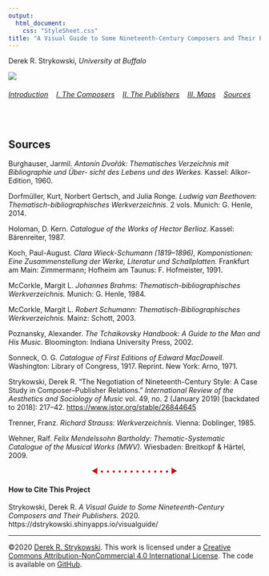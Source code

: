 ```yaml
---
output:
  html_document:
    css: "StyleSheet.css"
title: "A Visual Guide to Some Nineteenth-Century Composers and Their Publishers"
---
```


Derek R. Strykowski, _University at Buffalo_

![](Cover.png)

###### [Introduction](index.rmd)&nbsp;&nbsp;&nbsp;  [I.&nbsp;The&nbsp;Composers](2Composers.rmd)&nbsp;&nbsp;&nbsp;  [II.&nbsp;The&nbsp;Publishers](3Publishers.rmd)&nbsp;&nbsp;&nbsp; [III.&nbsp;Maps](4Maps.rmd)&nbsp;&nbsp;&nbsp; [Sources](5Sources.rmd)&nbsp;&nbsp;&nbsp;  

&nbsp;   

## Sources
Burghauser, Jarmil. _Antonín Dvořák: Thematisches Verzeichnis mit Bibliographie und Über- sicht des Lebens und des Werkes._ Kassel: Alkor-Edition, 1960.

Dorfmüller, Kurt, Norbert Gertsch, and Julia Ronge. _Ludwig van Beethoven: Thematisch-bibliographisches Werkverzeichnis._ 2 vols. Munich: G. Henle, 2014.

Holoman, D. Kern. _Catalogue of the Works of Hector Berlioz._ Kassel: Bärenreiter, 1987.

Koch, Paul-August. _Clara Wieck-Schumann (1819–1896), Komponistionen: Eine Zusammenstellung der Werke, Literatur und Schallplatten._ Frankfurt am Main: Zimmermann; Hofheim am Taunus: F. Hofmeister, 1991.

McCorkle, Margit L. _Johannes Brahms: Thematisch-bibliographisches Werkverzeichnis._ Munich: G. Henle, 1984.

McCorkle, Margit L. _Robert Schumann: Thematisch-Bibliographisches Werkverzeichnis._ Mainz: Schott, 2003.

Poznansky, Alexander. _The Tchaikovsky Handbook: A Guide to the Man and His Music._ Bloomington: Indiana University Press, 2002.

Sonneck, O. G. _Catalogue of First Editions of Edward MacDowell._ Washington: Library of Congress, 1917. Reprint. New York: Arno, 1971.

Strykowski, Derek R. “The Negotiation of Nineteenth-Century Style: A Case Study in Composer–Publisher Relations.” _International Review of the Aesthetics and Sociology of Music_ vol. 49, no. 2 (January 2019) [backdated to 2018]: 217–42.  [https://www.jstor.org/stable/26844645](https://www.jstor.org/stable/26844645) 

Trenner, Franz. _Richard Strauss: Werkverzeichnis._ Vienna: Doblinger, 1985.

Wehner, Ralf. _Felix Mendelssohn Bartholdy: Thematic-Systematic Catalogue of the Musical Works (MWV)._ Wiesbaden: Breitkopf & Härtel, 2009.
 
<center><span style="color: #CD0000;">◀︎ • • • • • • • • • • • • ▶︎</span></center>

#### How to Cite This Project
Strykowski, Derek R. _A Visual Guide to Some Nineteenth-Century Composers and Their Publishers._ 2020. https://dstrykowski.shinyapps.io/visualguide/

<hr>

©2020 [Derek R. Strykowski](https://dstrykowski.com). This work is licensed under a [Creative Commons Attribution-NonCommercial 4.0 International License](http://creativecommons.org/licenses/by-nc/4.0/). The code is available on [GitHub](https://github.com/dstrykowski/visualguide).  
&nbsp;  
&nbsp;  